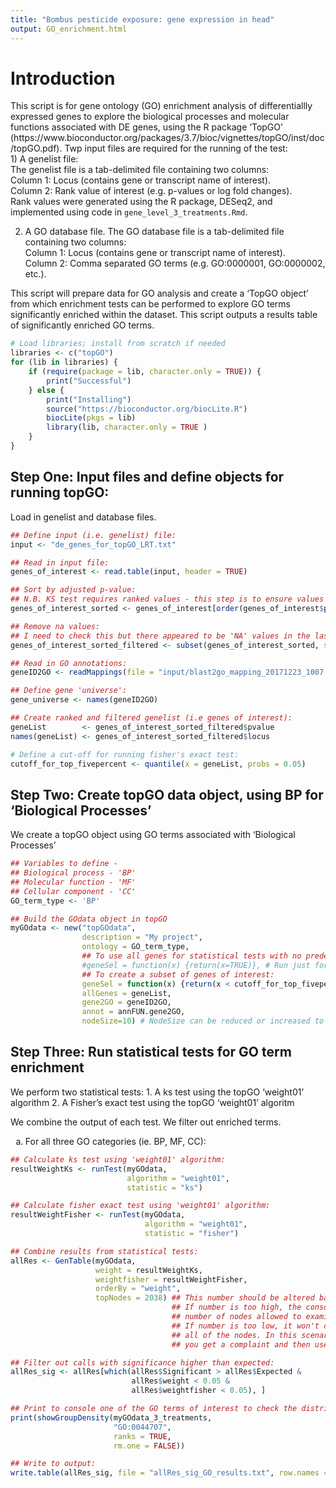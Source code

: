 ```yaml
---
title: "Bombus pesticide exposure: gene expression in head"
output: GO_enrichment.html
---
```


# Introduction 
This script is for gene ontology (GO) enrichment analysis of differentiallly expressed genes to explore the biological processes and molecular functions associated with DE genes, using the R package 'TopGO' (https://www.bioconductor.org/packages/3.7/bioc/vignettes/topGO/inst/doc/topGO.pdf).
Twp input files are required for the running of the test:  
1) A genelist file:  
The genelist file is a tab-delimited file containing two columns:  
Column 1: Locus (contains gene or transcript name of interest).  
Column 2: Rank value of interest (e.g. p-values or log fold changes).  
Rank values were generated using the R package, DESeq2, and implemented using code in ```gene_level_3_treatments.Rmd```.  

2) A GO database file.
The GO database file is a tab-delimited file containing two columns:  
Column 1: Locus (contains gene or transcript name of interest).  
Column 2: Comma separated GO terms (e.g. GO:0000001, GO:0000002, etc.).  

This script will prepare data for GO analysis and create a 'TopGO object' from which enrichment tests can be performed to explore GO terms significantly enriched within the dataset. 
This script outputs a results table of significantly enriched GO terms.

```r
# Load libraries; install from scratch if needed
libraries <- c("topGO")
for (lib in libraries) {
    if (require(package = lib, character.only = TRUE)) {
        print("Successful")
    } else {
        print("Installing")
        source("https://bioconductor.org/biocLite.R")
        biocLite(pkgs = lib)
        library(lib, character.only = TRUE )
    }
}
```

## Step One: Input files and define objects for running topGO: 
Load in genelist and database files.  

```r
## Define input (i.e. genelist) file:
input <- "de_genes_for_topGO_LRT.txt" 

## Read in input file:
genes_of_interest <- read.table(input, header = TRUE)

## Sort by adjusted p-value:
## N.B. KS test requires ranked values - this step is to ensure values are ranked:  
genes_of_interest_sorted <- genes_of_interest[order(genes_of_interest$pvalue), ]

## Remove na values:
## I need to check this but there appeared to be 'NA' values in the last DE output I used:  
genes_of_interest_sorted_filtered <- subset(genes_of_interest_sorted, subset = !is.na(pvalue))

## Read in GO annotations:  
geneID2GO <- readMappings(file = "input/blast2go_mapping_20171223_1007.input_database_for_topGO.txt")

## Define gene 'universe':  
gene_universe <- names(geneID2GO) 

## Create ranked and filtered genelist (i.e genes of interest):  
geneList        <- genes_of_interest_sorted_filtered$pvalue
names(geneList) <- genes_of_interest_sorted_filtered$locus

# Define a cut-off for running fisher's exact test:  
cutoff_for_top_fivepercent <- quantile(x = geneList, probs = 0.05)
```

## Step Two: Create topGO data object, using BP for 'Biological Processes'
We create a topGO object using GO terms associated with 'Biological Processes'

```r
## Variables to define - 
## Biological process - 'BP' 
## Molecular function - 'MF' 
## Cellular component - 'CC'
GO_term_type <- 'BP'

## Build the GOdata object in topGO
myGOdata <- new("topGOdata", 
                description = "My project", 
                ontology = GO_term_type,
                ## To use all genes for statistical tests with no predefined genes of interest:
                #geneSel = function(x) {return(x=TRUE)}, # Run just for ks test
                ## To create a subset of genes of interest: 
                geneSel = function(x) {return(x < cutoff_for_top_fivepercent)},
                allGenes = geneList,  
                gene2GO = geneID2GO, 
                annot = annFUN.gene2GO, 
                nodeSize=10) # NodeSize can be reduced or increased to reduce/increase stringency. 
```

## Step Three: Run statistical tests for GO term enrichment
We perform two statistical tests:
1. A ks test using the topGO 'weight01' algorithm
2. A Fisher's exact test using the topGO 'weight01' algoritm

We combine the output of each test. 
We filter out enriched terms.

a) For all three GO categories (ie. BP, MF, CC):
```r
## Calculate ks test using 'weight01' algorithm:
resultWeightKs <- runTest(myGOdata, 
                          algorithm = "weight01", 
                          statistic = "ks")

## Calculate fisher exact test using 'weight01' algorithm:
resultWeightFisher <- runTest(myGOdata, 
                              algorithm = "weight01", 
                              statistic = "fisher")

## Combine results from statistical tests:
allRes <- GenTable(myGOdata, 
                   weight = resultWeightKs, 
                   weightfisher = resultWeightFisher,
                   orderBy = "weight", 
                   topNodes = 2038) ## This number should be altered based on the ontology type examined.
                                    ## If number is too high, the console will complain and print out the actual
                                    ## number of nodes allowed to examine.
                                    ## If number is too low, it won't complain but you want to make sure you are using
                                    ## all of the nodes. In this scenario, increase the number of topNodes value until
                                    ## you get a complaint and then use the number printed to console. 

## Filter out calls with significance higher than expected:
allRes_sig <- allRes[which(allRes$Significant > allRes$Expected &
                           allRes$weight < 0.05 &
                           allRes$weightfisher < 0.05), ]

## Print to console one of the GO terms of interest to check the distribution of that GO term across ranked genes:
print(showGroupDensity(myGOdata_3_treatments, 
                       "GO:0044707", 
                       ranks = TRUE, 
                       rm.one = FALSE))

## Write to output:
write.table(allRes_sig, file = "allRes_sig_GO_results.txt", row.names = TRUE, sep = "\t")
```
